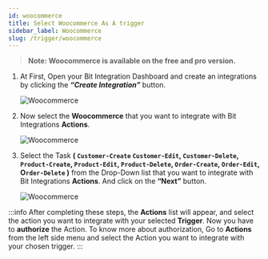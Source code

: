 ```yaml
---
id: woocommerce
title: Select Woocommerce As A trigger
sidebar_label: Woocommerce
slug: /trigger/woocommerce
---
```



> **Note: Woocommerce is available on the free and pro version.**

1. At First, Open your Bit Integration Dashboard and create an integrations by clicking the **_“Create Integration”_** button.

   <Image src="trigger/woocommerce/create-integrations" alt="Woocommerce" w="1020" h="350" />

2. Now select the **Woocommerce** that you want to integrate with Bit Integrations **Actions**.

   <Image src="trigger/woocommerce/select-trigger" alt="Woocommerce" w="1020" h="350" />

3. Select the Task **( `Customer-Create` `Customer-Edit`, `Customer-Delete`, `Product-Create`, `Product-Edit`, `Product-Delete`, `Order-Create`, `Order-Edit`, O`rder-Delete` )** from the Drop-Down list that you want to integrate with Bit Integrations **Actions**. And click on the **“Next”** button.

   <Image src="trigger/woocommerce/selec-form-or-task-name" alt="Woocommerce" w="1020" h="350"/>

:::info
  After completing these steps, the **Actions** list will appear, and select the action you want to integrate with your selected **Trigger**. Now you have to **authorize** the Action. To know more about authorization, Go to **Actions** from the left side menu and select the Action you want to integrate with your chosen trigger.
:::

<Feedback/>